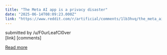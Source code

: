 ```yaml
---
title: "The Meta AI app is a privacy disaster"
date: "2025-06-14T08:09:23.000Z"
link: "https://www.reddit.com/r/artificial/comments/1lb3hvq/the_meta_ai_app_is_a_privacy_disaster/"
---
```


submitted by    /u/F0urLeafCl0ver  
 [link]   [comments]

[Read more](https://www.reddit.com/r/artificial/comments/1lb3hvq/the_meta_ai_app_is_a_privacy_disaster/)
